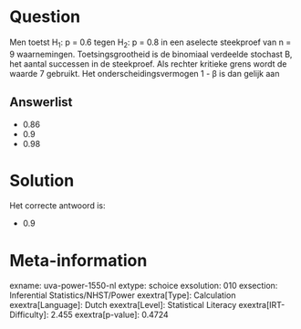 Question
========

Men toetst H~1~: p = 0.6 tegen H~2~: p = 0.8 in een aselecte steekproef
van n = 9 waarnemingen. Toetsingsgrootheid is de binomiaal verdeelde
stochast B, het aantal successen in de steekproef. Als rechter kritieke
grens wordt de waarde 7 gebruikt. Het onderscheidingsvermogen 1 - β is
dan gelijk aan

Answerlist
----------

* 0.86
* 0.9
* 0.98

Solution
========

Het correcte antwoord is: 

* 0.9

Meta-information
================
exname: uva-power-1550-nl
extype: schoice
exsolution: 010
exsection: Inferential Statistics/NHST/Power
exextra[Type]: Calculation
exextra[Language]: Dutch
exextra[Level]: Statistical Literacy
exextra[IRT-Difficulty]: 2.455
exextra[p-value]: 0.4724
